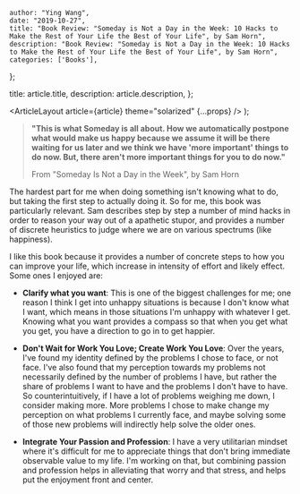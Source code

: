 
    author: "Ying Wang",
    date: "2019-10-27",
    title: "Book Review: "Someday is Not a Day in the Week: 10 Hacks to Make the Rest of Your Life the Best of Your Life", by Sam Horn",
    description: "Book Review: "Someday is Not a Day in the Week: 10 Hacks to Make the Rest of Your Life the Best of Your Life", by Sam Horn",
    categories: ['Books'],
};

  title: article.title,
  description: article.description,
};

  <ArticleLayout article={article} theme="solarized" {...props} />
);

> **"This is what Someday is all about. How we automatically postpone what would
> make us happy because we assume it will be there waiting for us later and we
> think we have 'more important' things to do now. But, there aren't more
> important things for you to do now."**
>
> From "Someday Is Not a Day in the Week", by Sam Horn

The hardest part for me when doing something isn't knowing what to do, but
taking the first step to actually doing it. So for me, this book was
particularly relevant. Sam describes step by step a number of mind hacks in
order to reason your way out of a apathetic stupor, and provides a number of
discrete heuristics to judge where we are on various spectrums (like happiness).

I like this book because it provides a number of concrete steps to how you can
improve your life, which increase in intensity of effort and likely effect. Some
ones I enjoyed are:

- **Clarify what you want**: This is one of the biggest challenges for me; one
  reason I think I get into unhappy situations is because I don't know what I
  want, which means in those situations I'm unhappy with whatever I get.
  Knowing what you want provides a compass so that when you get what you get,
  you have a direction to go in to get happier.

- **Don't Wait for Work You Love; Create Work You Love**: Over the years, I've
  found my identity defined by the problems I chose to face, or not face. I've
  also found that my perception towards my problems not necessarily defined by
  the number of problems I have, but rather the share of problems I want to
  have and the problems I don't have to have. So counterintuitively, if I have
  a lot of problems weighing me down, I consider making more. More problems I
  chose to make change my perception on what problems I currently face, and
  maybe solving some of those new problems will indirectly help solve the
  older ones.

- **Integrate Your Passion and Profession**: I have a very utilitarian
  mindset where it's difficult for me to appreciate things that don't bring
  immediate observable value to my life. I'm working on that, but combining
  passion and profession helps in alleviating that worry and that stress, and
  helps put the enjoyment front and center.
